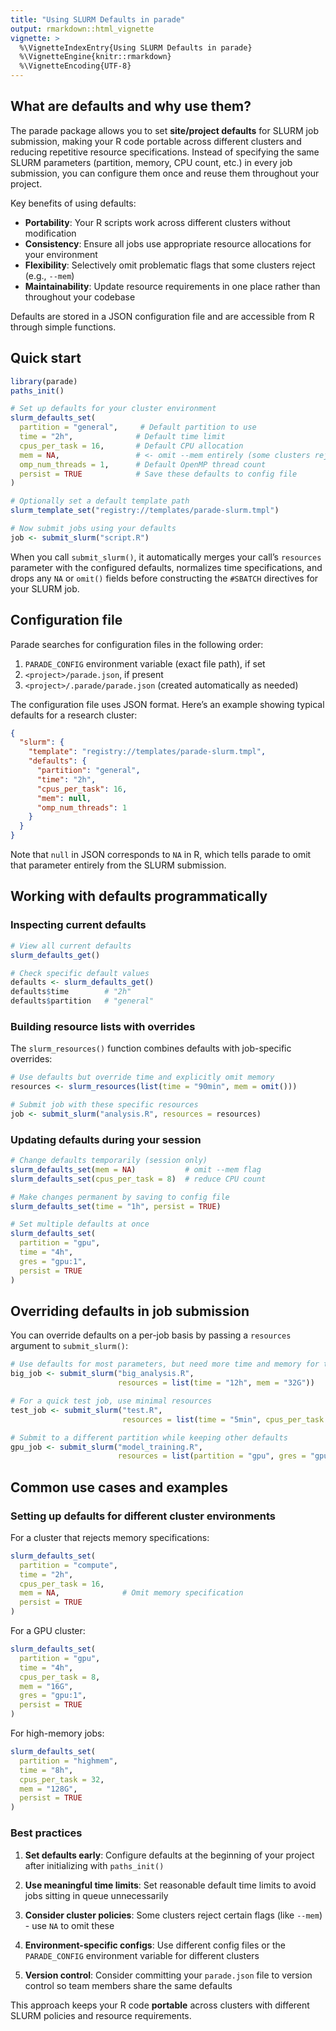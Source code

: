 ```yaml
---
title: "Using SLURM Defaults in parade"
output: rmarkdown::html_vignette
vignette: >
  %\VignetteIndexEntry{Using SLURM Defaults in parade}
  %\VignetteEngine{knitr::rmarkdown}
  %\VignetteEncoding{UTF-8}
---
```


## What are defaults and why use them?

The parade package allows you to set **site/project defaults** for SLURM job submission, making your R code portable across different clusters and reducing repetitive resource specifications. Instead of specifying the same SLURM parameters (partition, memory, CPU count, etc.) in every job submission, you can configure them once and reuse them throughout your project.

Key benefits of using defaults:

- **Portability**: Your R scripts work across different clusters without modification
- **Consistency**: Ensure all jobs use appropriate resource allocations for your environment  
- **Flexibility**: Selectively omit problematic flags that some clusters reject (e.g., `--mem`)
- **Maintainability**: Update resource requirements in one place rather than throughout your codebase

Defaults are stored in a JSON configuration file and are accessible from R through simple functions.

## Quick start

```r
library(parade)
paths_init()

# Set up defaults for your cluster environment
slurm_defaults_set(
  partition = "general",     # Default partition to use
  time = "2h",              # Default time limit
  cpus_per_task = 16,       # Default CPU allocation
  mem = NA,                 # <- omit --mem entirely (some clusters reject this flag)
  omp_num_threads = 1,      # Default OpenMP thread count
  persist = TRUE            # Save these defaults to config file
)

# Optionally set a default template path
slurm_template_set("registry://templates/parade-slurm.tmpl")

# Now submit jobs using your defaults
job <- submit_slurm("script.R")
```

When you call `submit_slurm()`, it automatically merges your call's `resources` parameter with the configured defaults, normalizes time specifications, and drops any `NA` or `omit()` fields before constructing the `#SBATCH` directives for your SLURM job.

## Configuration file

Parade searches for configuration files in the following order:

1. `PARADE_CONFIG` environment variable (exact file path), if set
2. `<project>/parade.json`, if present  
3. `<project>/.parade/parade.json` (created automatically as needed)

The configuration file uses JSON format. Here's an example showing typical defaults for a research cluster:

```json
{
  "slurm": {
    "template": "registry://templates/parade-slurm.tmpl",
    "defaults": {
      "partition": "general",
      "time": "2h", 
      "cpus_per_task": 16,
      "mem": null,
      "omp_num_threads": 1
    }
  }
}
```

Note that `null` in JSON corresponds to `NA` in R, which tells parade to omit that parameter entirely from the SLURM submission.

## Working with defaults programmatically

### Inspecting current defaults

```r
# View all current defaults
slurm_defaults_get()

# Check specific default values
defaults <- slurm_defaults_get()
defaults$time        # "2h"
defaults$partition   # "general"
```

### Building resource lists with overrides

The `slurm_resources()` function combines defaults with job-specific overrides:

```r
# Use defaults but override time and explicitly omit memory
resources <- slurm_resources(list(time = "90min", mem = omit()))

# Submit job with these specific resources
job <- submit_slurm("analysis.R", resources = resources)
```

### Updating defaults during your session

```r
# Change defaults temporarily (session only)
slurm_defaults_set(mem = NA)           # omit --mem flag
slurm_defaults_set(cpus_per_task = 8)  # reduce CPU count

# Make changes permanent by saving to config file
slurm_defaults_set(time = "1h", persist = TRUE)

# Set multiple defaults at once
slurm_defaults_set(
  partition = "gpu",
  time = "4h", 
  gres = "gpu:1",
  persist = TRUE
)
```

## Overriding defaults in job submission

You can override defaults on a per-job basis by passing a `resources` argument to `submit_slurm()`:

```r
# Use defaults for most parameters, but need more time and memory for this job
big_job <- submit_slurm("big_analysis.R", 
                        resources = list(time = "12h", mem = "32G"))

# For a quick test job, use minimal resources
test_job <- submit_slurm("test.R", 
                         resources = list(time = "5min", cpus_per_task = 1))

# Submit to a different partition while keeping other defaults
gpu_job <- submit_slurm("model_training.R",
                        resources = list(partition = "gpu", gres = "gpu:2"))
```

## Common use cases and examples

### Setting up defaults for different cluster environments

For a cluster that rejects memory specifications:

```r
slurm_defaults_set(
  partition = "compute",
  time = "2h",
  cpus_per_task = 16,
  mem = NA,              # Omit memory specification
  persist = TRUE
)
```

For a GPU cluster:

```r
slurm_defaults_set(
  partition = "gpu",
  time = "4h", 
  cpus_per_task = 8,
  mem = "16G",
  gres = "gpu:1",
  persist = TRUE
)
```

For high-memory jobs:

```r
slurm_defaults_set(
  partition = "highmem",
  time = "8h",
  cpus_per_task = 32,
  mem = "128G",
  persist = TRUE
)
```

### Best practices

1. **Set defaults early**: Configure defaults at the beginning of your project after initializing with `paths_init()`

2. **Use meaningful time limits**: Set reasonable default time limits to avoid jobs sitting in queue unnecessarily

3. **Consider cluster policies**: Some clusters reject certain flags (like `--mem`) - use `NA` to omit these

4. **Environment-specific configs**: Use different config files or the `PARADE_CONFIG` environment variable for different clusters

5. **Version control**: Consider committing your `parade.json` file to version control so team members share the same defaults

This approach keeps your R code **portable** across clusters with different SLURM policies and resource requirements.
